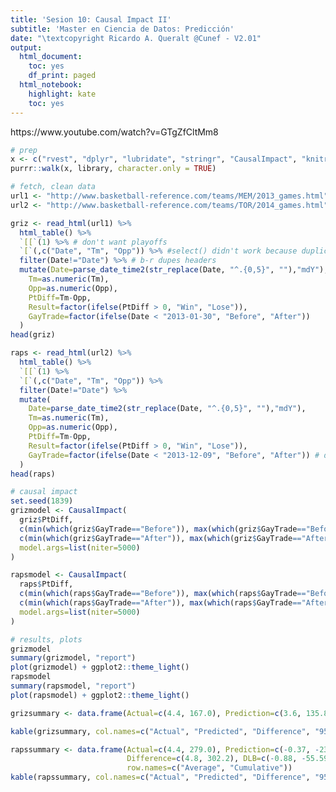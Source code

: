 ```yaml
---
title: 'Sesion 10: Causal Impact II'
subtitle: 'Master en Ciencia de Datos: Predicción'
date: "\textcopyright Ricardo A. Queralt @Cunef - V2.01"
output:
  html_document:
    toc: yes
    df_print: paged
  html_notebook:
    highlight: kate
    toc: yes
---
```


https://www.youtube.com/watch?v=GTgZfCltMm8


```r
# prep
x <- c("rvest", "dplyr", "lubridate", "stringr", "CausalImpact", "knitr")
purrr::walk(x, library, character.only = TRUE)
```




```r
# fetch, clean data
url1 <- "http://www.basketball-reference.com/teams/MEM/2013_games.html" # griz 12-13
url2 <- "http://www.basketball-reference.com/teams/TOR/2014_games.html" # raps 13-14
```

```r
griz <- read_html(url1) %>% 
  html_table() %>% 
  `[[`(1) %>% # don't want playoffs
  `[`(,c("Date", "Tm", "Opp")) %>% #select() didn't work because duplicate col names
  filter(Date!="Date") %>% # b-r dupes headers
  mutate(Date=parse_date_time2(str_replace(Date, "^.{0,5}", ""),"mdY"), # getting rid of weekday
    Tm=as.numeric(Tm),
    Opp=as.numeric(Opp),
    PtDiff=Tm-Opp,
    Result=factor(ifelse(PtDiff > 0, "Win", "Lose")),
    GayTrade=factor(ifelse(Date < "2013-01-30", "Before", "After"))
  )
head(griz)
```


```r
raps <- read_html(url2) %>% 
  html_table() %>% 
  `[[`(1) %>%
  `[`(,c("Date", "Tm", "Opp")) %>%
  filter(Date!="Date") %>%
  mutate(
    Date=parse_date_time2(str_replace(Date, "^.{0,5}", ""),"mdY"),
    Tm=as.numeric(Tm),
    Opp=as.numeric(Opp),
    PtDiff=Tm-Opp,
    Result=factor(ifelse(PtDiff > 0, "Win", "Lose")),
    GayTrade=factor(ifelse(Date < "2013-12-09", "Before", "After")) # date gay was traded
  )
head(raps)
```

```r
# causal impact
set.seed(1839)
grizmodel <- CausalImpact(
  griz$PtDiff, 
  c(min(which(griz$GayTrade=="Before")), max(which(griz$GayTrade=="Before"))), 
  c(min(which(griz$GayTrade=="After")), max(which(griz$GayTrade=="After"))),
  model.args=list(niter=5000)
)

```





```r

rapsmodel <- CausalImpact(
  raps$PtDiff, 
  c(min(which(raps$GayTrade=="Before")), max(which(raps$GayTrade=="Before"))), 
  c(min(which(raps$GayTrade=="After")), max(which(raps$GayTrade=="After"))),
  model.args=list(niter=5000)
)

```

```r
# results, plots
grizmodel
summary(grizmodel, "report")
plot(grizmodel) + ggplot2::theme_light()
rapsmodel
summary(rapsmodel, "report")
plot(rapsmodel) + ggplot2::theme_light()
```






```r
grizsummary <- data.frame(Actual=c(4.4, 167.0), Prediction=c(3.6, 135.8), Difference=c(0.82, 31.22), DLB=c(-5.0, -190), DUB=c(6.6, 252.5),row.names=c("Average", "Cumulative"))

kable(grizsummary, col.names=c("Actual", "Predicted", "Difference", "95% LB", "95% UB"))
```


```r
rapssummary <- data.frame(Actual=c(4.4, 279.0), Prediction=c(-0.37, -23.22), 
                          Difference=c(4.8, 302.2), DLB=c(-0.88, -55.59), DUB=c(10, 657),
                          row.names=c("Average", "Cumulative"))
kable(rapssummary, col.names=c("Actual", "Predicted", "Difference", "95% LB", "95% UB"))
```

